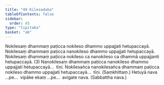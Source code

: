 ```yaml
---
title: "49 Kilesaduka"
tableOfContents: false
sidebar:
  order: 45
type: "tipitaka"
basket: "ab"
---
```



<DynamicBreadcrumb />

<Division number="68">

<Paragraph number="210">
Nokilesaṃ dhammaṃ paṭicca nokileso dhammo uppajjati hetupaccayā. Nokilesaṃ dhammaṃ paṭicca nanokileso dhammo uppajjati hetupaccayā. Nokilesaṃ dhammaṃ paṭicca nokileso ca nanokileso ca dhammā uppajjanti hetupaccayā. (3)
</Paragraph>

<Paragraph number="211">
Nanokilesaṃ dhammaṃ paṭicca nanokileso dhammo uppajjati hetupaccayā…  tīṇi.
</Paragraph>

<Paragraph number="212">
Nokilesañca nanokilesañca dhammaṃ paṭicca nokileso dhammo uppajjati hetupaccayā…  tīṇi. (Saṃkhittaṃ.)
</Paragraph>

<Paragraph number="213">
Hetuyā nava …pe…  vipāke ekaṃ …pe…  avigate nava. (Sabbattha nava.)
</Paragraph>
</Division>